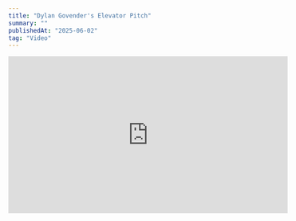 ```yaml
---
title: "Dylan Govender's Elevator Pitch"
summary: ""
publishedAt: "2025-06-02"
tag: "Video"
---
```



<iframe
  width="560"
  height="315"
  src="https://www.youtube.com/embed/YBccwOkmJ0g/"
  title="Elevator Pitch"
  frameBorder="0"
  allow="accelerometer; autoplay; clipboard-write; encrypted-media; gyroscope; picture-in-picture; web-share"
  allowFullScreen
/>

<br />

Hi, my name is Dylan Govender. I’m currently pursuing my Master’s degree in Computer Science at the University of KwaZulu-Natal, where my research focuses on the intersection of Quantum Computing and Artificial Intelligence. I also hold a Bachelor’s and Honours degree in Computer Science, which has allowed me to gain hands-on experience applying advanced technologies to solve real-world problems, including building AI solutions for healthcare.

My top skills are analytical thinking, data analysis, and complex problem-solving. What sets me apart is my ability to bridge technical expertise with strategic, real-world problem-solving, especially in high-impact, data-driven environments.

I bring value by designing intelligent, scalable systems that enhance decision-making and operational efficiency. My work helps organisations move faster, act smarter, and make data-driven decisions with confidence. If you're looking for someone who can bring curiosity, technical expertise, and a strong sense of purpose to your team or project, I’d welcome the opportunity to connect and collaborate.

I’m ready to bring innovation, insight, and execution to your next big challenge.
